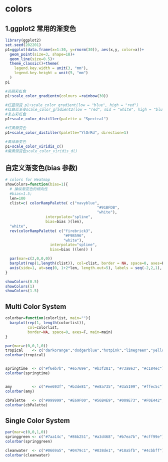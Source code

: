 # colors


## 1.ggplot2 常用的渐变色
```r
library(ggplot2)
set.seed(202201)
p1=ggplot(data.frame(x=1:30, y=rnorm(30)), aes(x,y, color=x))+
  geom_point(size=3, shape=18)+
  geom_line(size=0.5)+
  theme_classic()+theme(
    legend.key.width = unit(3, "mm"),
    legend.key.height = unit(5, "mm")
  )
p1

#亮丽彩虹色
p1+scale_color_gradientn(colours =rainbow(30))

#红蓝渐变 p1+scale_color_gradient(low = "blue", high = "red")
#红白蓝渐变scale_color_gradient2(low = "red", mid = "white", high = "blue")
#复古彩虹色
p1+scale_color_distiller(palette = "Spectral")

#红黄渐变色
p1+scale_color_distiller(palette="YlOrRd", direction=1)

#黄绿渐变色
p1+scale_color_viridis_c()
#紫黄渐变色scale_color_viridis_d()
```






## 自定义渐变色(bias 参数)

```r
# colors for Heatmap
showColors=function(bias=1){
  # 操纵渐变色的倾向性
  #bias=1.5; 
  len=100
  clist=c( colorRampPalette( c("navyblue", 
                                         "#91BFDB",
                                         "white"), 
                  interpolate="spline",
                  bias=bias )(len),
  "white",
  rev(colorRampPalette( c("firebrick3", 
                          "#F9B596", 
                          "white"), 
                    interpolate="spline",
                    bias=bias )(len)) )

  par(mar=c(2,0,0,0))
  barplot(rep(1,length(clist)), col=clist, border = NA, space=0, axes=F, )
  axis(side=1, at=seq(0, 1+2*len, length.out=5), labels = seq(-2,2,1), cex=0.2)
}

showColors(0.5)
showColors(1)
showColors(1.5)
```






## Multi Color System
```r
colorbar=function(colorlist, main=""){
  barplot(rep(1, length(colorlist)),
          col=colorlist, 
          border=NA, space=0, axes=F, main=main)
}

par(mar=c(0,0,1,0))
tropical    <- c("darkorange","dodgerblue","hotpink","limegreen","yellow")
colorbar(tropical)


springtime  <- c("#f6eb7b", "#e5769e", "#b3f281", "#73a8e3", "#c184ec")
colorbar(springtime)


amy         <- c("#ee693f", "#b3de81", "#e8a735", "#3a5199", "#ffec5c")
colorbar(amy)

cbPalette   <- c("#999999", "#E69F00", "#56B4E9", "#009E73", "#F0E442", "#0072B2", "#D55E00", "#CC79A7")
colorbar(cbPalette)

```


## Single Color System
```r
par(mar=c(0,0,1,0))
springgreen <- c("#7aa14c", "#86b251", "#a3d468", "#b7ea7b", "#cff99e")
colorbar(springgreen)

cleanwater  <- c("#0669a5", "#0479c1", "#038de1", "#18a5fb", "#4cbbff")
colorbar(cleanwater)
```

